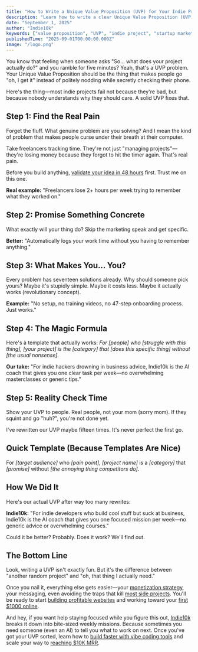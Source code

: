 ```yaml
---
title: "How to Write a Unique Value Proposition (UVP) for Your Indie Project"
description: "Learn how to write a clear Unique Value Proposition (UVP) that explains your project's value, attracts users, and sets you apart as an indie developer."
date: "September 1, 2025"
author: "Indie10k"
keywords: ["value proposition", "UVP", "indie project", "startup marketing", "product messaging", "indie hacker"]
publishedTime: "2025-09-01T00:00:00.000Z"
image: "/logo.png"
---
```


You know that feeling when someone asks "So... what does your project actually do?" and you ramble for five minutes? Yeah, that's a UVP problem. Your Unique Value Proposition should be the thing that makes people go "oh, I get it" instead of politely nodding while secretly checking their phone.

Here's the thing—most indie projects fail not because they're bad, but because nobody understands why they should care. A solid UVP fixes that.

## Step 1: Find the Real Pain

Forget the fluff. What genuine problem are you solving? And I mean the kind of problem that makes people curse under their breath at their computer.

Take freelancers tracking time. They're not just "managing projects"—they're losing money because they forgot to hit the timer again. That's real pain.

Before you build anything, [validate your idea in 48 hours](/blog/2025-08-31-validate-website-idea-under-48-hours) first. Trust me on this one.

**Real example:** "Freelancers lose 2+ hours per week trying to remember what they worked on."

## Step 2: Promise Something Concrete 

What exactly will your thing do? Skip the marketing speak and get specific.

**Better:** "Automatically logs your work time without you having to remember anything."

## Step 3: What Makes You... You?

Every problem has seventeen solutions already. Why should someone pick yours? Maybe it's stupidly simple. Maybe it costs less. Maybe it actually works (revolutionary concept).

**Example:** "No setup, no training videos, no 47-step onboarding process. Just works."

## Step 4: The Magic Formula

Here's a template that actually works: *For [people] who [struggle with this thing], [your project] is the [category] that [does this specific thing] without [the usual nonsense].*

**Our take:** "For indie hackers drowning in business advice, Indie10k is the AI coach that gives you one clear task per week—no overwhelming masterclasses or generic tips."

## Step 5: Reality Check Time

Show your UVP to people. Real people, not your mom (sorry mom). If they squint and go "huh?", you're not done yet.

I've rewritten our UVP maybe fifteen times. It's never perfect the first go.

## Quick Template (Because Templates Are Nice)

For *[target audience]* who *[pain point]*, *[project name]* is a *[category]* that *[promise]* without *[the annoying thing competitors do]*.

## How We Did It

Here's our actual UVP after way too many rewrites:

**Indie10k:** "For indie developers who build cool stuff but suck at business, Indie10k is the AI coach that gives you one focused mission per week—no generic advice or overwhelming courses."

Could it be better? Probably. Does it work? We'll find out.

## The Bottom Line

Look, writing a UVP isn't exactly fun. But it's the difference between "another random project" and "oh, that thing I actually need." 

Once you nail it, everything else gets easier—your [monetization strategy](/blog/2025-08-31-steps-to-profitable-website), your messaging, even avoiding the traps that kill [most side projects](/blog/2025-08-31-why-most-side-projects-fail). You'll be ready to start [building profitable websites](/blog/2025-08-05-build-profitable-website-in-30-days) and working toward your [first $1000 online](/blog/2025-08-06-make-first-1000-online-indie-developer).

And hey, if you want help staying focused while you figure this out, [Indie10k](/) breaks it down into bite-sized weekly missions. Because sometimes you need someone (even an AI) to tell you what to work on next. Once you've got your UVP sorted, learn how to [build faster with vibe coding tools](/blog/2025-09-04-build-faster-with-vibe-coding-tools) and scale your way to [reaching $10K MRR](/blog/2025-09-09-the-indie-hackers-guide-to-mrr).